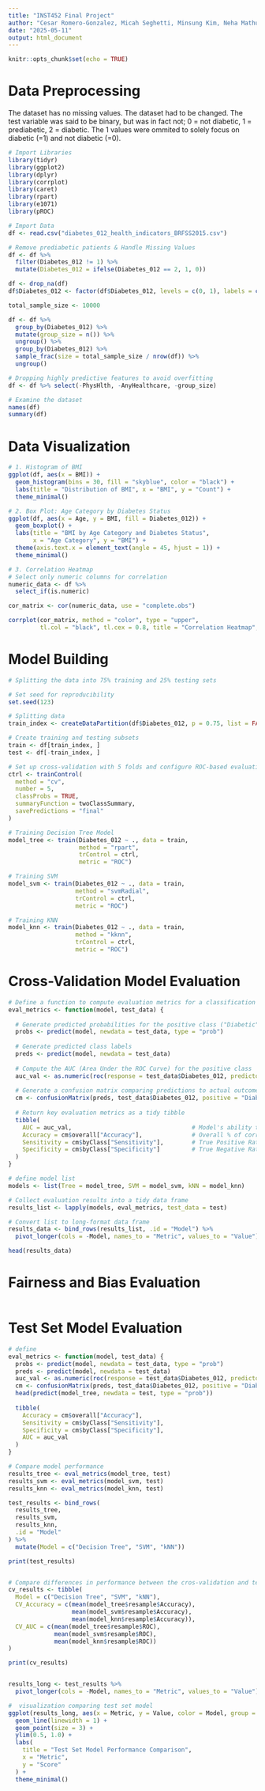 ```yaml
---
title: "INST452 Final Project"
author: "Cesar Romero-Gonzalez, Micah Seghetti, Minsung Kim, Neha Mathur, Zulykath Lucero"
date: "2025-05-11"
output: html_document
---
```


```r
knitr::opts_chunk$set(echo = TRUE)
```

# Data Preprocessing
The dataset has no missing values. The dataset had to be changed. The test variable was said to be binary, but was in fact not; 0 = not diabetic, 1 = prediabetic, 2 = diabetic. The 1 values were ommited to solely focus on diabetic (=1) and not diabetic (=0).

```r
# Import Libraries
library(tidyr)
library(ggplot2)
library(dplyr)
library(corrplot)
library(caret)
library(rpart)
library(e1071)
library(pROC)
```

```r
# Import Data
df <- read.csv("diabetes_012_health_indicators_BRFSS2015.csv")

# Remove prediabetic patients & Handle Missing Values
df <- df %>%
  filter(Diabetes_012 != 1) %>%  
  mutate(Diabetes_012 = ifelse(Diabetes_012 == 2, 1, 0))

df <- drop_na(df)
df$Diabetes_012 <- factor(df$Diabetes_012, levels = c(0, 1), labels = c("NonDiabetic", "Diabetic"))

total_sample_size <- 10000

df <- df %>%
  group_by(Diabetes_012) %>%
  mutate(group_size = n()) %>%
  ungroup() %>%
  group_by(Diabetes_012) %>%
  sample_frac(size = total_sample_size / nrow(df)) %>%
  ungroup()

# Dropping highly predictive features to avoid overfitting
df <- df %>% select(-PhysHlth, -AnyHealthcare, -group_size)

# Examine the dataset
names(df)
summary(df)
```

# Data Visualization

```r
# 1. Histogram of BMI
ggplot(df, aes(x = BMI)) +
  geom_histogram(bins = 30, fill = "skyblue", color = "black") +
  labs(title = "Distribution of BMI", x = "BMI", y = "Count") +
  theme_minimal()
```

```r
# 2. Box Plot: Age Category by Diabetes Status
ggplot(df, aes(x = Age, y = BMI, fill = Diabetes_012)) +
  geom_boxplot() +
  labs(title = "BMI by Age Category and Diabetes Status", 
       x = "Age Category", y = "BMI") +
  theme(axis.text.x = element_text(angle = 45, hjust = 1)) +
  theme_minimal()
```

```r
# 3. Correlation Heatmap
# Select only numeric columns for correlation
numeric_data <- df %>%
  select_if(is.numeric)

cor_matrix <- cor(numeric_data, use = "complete.obs")

corrplot(cor_matrix, method = "color", type = "upper", 
         tl.col = "black", tl.cex = 0.8, title = "Correlation Heatmap", mar = c(0,0,1,0))

```

# Model Building

```r
# Splitting the data into 75% training and 25% testing sets

# Set seed for reproducibility
set.seed(123)

# Splitting data
train_index <- createDataPartition(df$Diabetes_012, p = 0.75, list = FALSE)

# Create training and testing subsets
train <- df[train_index, ]
test <- df[-train_index, ]
```

```r
# Set up cross-validation with 5 folds and configure ROC-based evaluation
ctrl <- trainControl(
  method = "cv",
  number = 5,
  classProbs = TRUE,
  summaryFunction = twoClassSummary,
  savePredictions = "final"
)
```

```r
# Training Decision Tree Model
model_tree <- train(Diabetes_012 ~ ., data = train,
                    method = "rpart",
                    trControl = ctrl,
                    metric = "ROC")
```

```r
# Training SVM 
model_svm <- train(Diabetes_012 ~ ., data = train,
                   method = "svmRadial",
                   trControl = ctrl,
                   metric = "ROC")
```

```r
# Training KNN
model_knn <- train(Diabetes_012 ~ ., data = train,
                   method = "kknn",
                   trControl = ctrl,
                   metric = "ROC")
```

# Cross-Validation Model Evaluation

```r
# Define a function to compute evaluation metrics for a classification model
eval_metrics <- function(model, test_data) {
  
  # Generate predicted probabilities for the positive class ("Diabetic")
  probs <- predict(model, newdata = test_data, type = "prob")
  
  # Generate predicted class labels
  preds <- predict(model, newdata = test_data)
  
  # Compute the AUC (Area Under the ROC Curve) for the positive class
  auc_val <- as.numeric(roc(response = test_data$Diabetes_012, predictor = probs$Diabetic)$auc)
  
  # Generate a confusion matrix comparing predictions to actual outcomes
  cm <- confusionMatrix(preds, test_data$Diabetes_012, positive = "Diabetic")
  
  # Return key evaluation metrics as a tidy tibble
  tibble(
    AUC = auc_val,                                  # Model's ability to rank positive cases higher
    Accuracy = cm$overall["Accuracy"],              # Overall % of correct predictions
    Sensitivity = cm$byClass["Sensitivity"],        # True Positive Rate (Recall)
    Specificity = cm$byClass["Specificity"]         # True Negative Rate
  )
}

# define model list
models <- list(Tree = model_tree, SVM = model_svm, kNN = model_knn)

# Collect evaluation results into a tidy data frame
results_list <- lapply(models, eval_metrics, test_data = test)

# Convert list to long-format data frame
results_data <- bind_rows(results_list, .id = "Model") %>%
  pivot_longer(cols = -Model, names_to = "Metric", values_to = "Value")

head(results_data)
```

# Fairness and Bias Evaluation

```r

```

# Test Set Model Evaluation

```r

# define
eval_metrics <- function(model, test_data) {
  probs <- predict(model, newdata = test_data, type = "prob")
  preds <- predict(model, newdata = test_data)
  auc_val <- as.numeric(roc(response = test_data$Diabetes_012, predictor = probs$Diabetic)$auc)
  cm <- confusionMatrix(preds, test_data$Diabetes_012, positive = "Diabetic")
  head(predict(model_tree, newdata = test, type = "prob"))
  
  tibble(
    Accuracy = cm$overall["Accuracy"],
    Sensitivity = cm$byClass["Sensitivity"],
    Specificity = cm$byClass["Specificity"],
    AUC = auc_val
  )
}

# Compare model performance
results_tree <- eval_metrics(model_tree, test)
results_svm <- eval_metrics(model_svm, test)
results_knn <- eval_metrics(model_knn, test)

test_results <- bind_rows(
  results_tree,
  results_svm,
  results_knn,
  .id = "Model"
) %>%
  mutate(Model = c("Decision Tree", "SVM", "kNN"))

print(test_results)


# Compare differences in performance between the cros-validation and test results.
cv_results <- tibble(
  Model = c("Decision Tree", "SVM", "kNN"),
  CV_Accuracy = c(mean(model_tree$resample$Accuracy),
                  mean(model_svm$resample$Accuracy),
                  mean(model_knn$resample$Accuracy)),
  CV_AUC = c(mean(model_tree$resample$ROC),
             mean(model_svm$resample$ROC),
             mean(model_knn$resample$ROC))
)

print(cv_results)


results_long <- test_results %>%
  pivot_longer(cols = -Model, names_to = "Metric", values_to = "Value")

#  visualization comparing test set model
ggplot(results_long, aes(x = Metric, y = Value, color = Model, group = Model)) +
  geom_line(linewidth = 1) +
  geom_point(size = 3) +
  ylim(0.5, 1.0) +
  labs(
    title = "Test Set Model Performance Comparison",
    x = "Metric",
    y = "Score"
  ) +
  theme_minimal()


```
